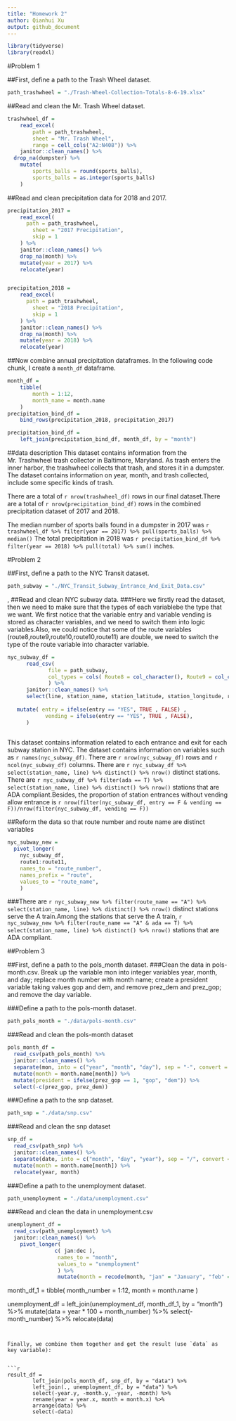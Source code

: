 ```yaml
---
title: "Homework 2"
author: Qianhui Xu
output: github_document
---
```


```r
library(tidyverse)
library(readxl)
```

#Problem 1

##First, define a path to the Trash Wheel dataset. 

```r
path_trashwheel = "./Trash-Wheel-Collection-Totals-8-6-19.xlsx"
```


##Read and clean the Mr. Trash Wheel dataset. 

```r
trashwheel_df = 
	read_excel(
		path = path_trashwheel,
		sheet = "Mr. Trash Wheel",
		range = cell_cols("A2:N408")) %>% 
	janitor::clean_names() %>% 
  drop_na(dumpster) %>%
	mutate(
		sports_balls = round(sports_balls),
		sports_balls = as.integer(sports_balls)
	)
```

##Read and clean precipitation data for 2018 and 2017. 

```r
precipitation_2017 = 
	read_excel(
	  path = path_trashwheel,
		sheet = "2017 Precipitation",
		skip = 1
	) %>% 
	janitor::clean_names() %>% 
	drop_na(month) %>% 
	mutate(year = 2017) %>% 
	relocate(year)


precipitation_2018 = 
	read_excel(
	  path = path_trashwheel,
		sheet = "2018 Precipitation",
		skip = 1
	) %>% 
	janitor::clean_names() %>% 
	drop_na(month) %>% 
	mutate(year = 2018) %>% 
	relocate(year)

```

##Now combine annual precipitation dataframes. In the following code chunk, I create a `month_df` dataframe. 

```r
month_df = 
	tibble(
		month = 1:12,
		month_name = month.name
	)
precipitation_bind_df = 
	bind_rows(precipitation_2018, precipitation_2017)

precipitation_bind_df = 
	left_join(precipitation_bind_df, month_df, by = "month")

```

##data description
This dataset contains information from the Mr. Trashwheel trash collector in Baltimore, Maryland. As trash enters the inner harbor, the trashwheel collects that trash, and stores it in a dumpster. The dataset contains information on year, month, and trash collected, include some specific kinds of trash. 

There are a total of `r nrow(trashwheel_df)` rows in our final dataset.There are a total of `r nrow(precipitation_bind_df)` rows in the combined precipitation dataset of 2017 and 2018.

The median number of sports balls found in a dumpster in 2017 was `r trashwheel_df %>% filter(year == 2017) %>% pull(sports_balls) %>% median()`
The total precipitation in 2018 was `r precipitation_bind_df %>% filter(year == 2018) %>% pull(total) %>% sum()` inches.

#Problem 2

##First, define a path to the NYC Transit dataset. 

```r
path_subway = "./NYC_Transit_Subway_Entrance_And_Exit_Data.csv"
```
,
##Read and clean NYC subway data.
###Here we firstly read the dataset, then we need to make sure that the types of each variablebe the type that we want. We first notice that the variable entry and variable vending is stored as character variables, and we need to switch them into logic variables.Also, we could notice that some of the route variables (route8,route9,route10,route10,route11) are double, we need to switch the type of the route variable into character variable.

```r
nyc_subway_df = 
      read_csv(
             file = path_subway,
             col_types = cols( Route8 = col_character(), Route9 = col_character() , Route10 = col_character() , Route11 = col_character() )
             ) %>% 
      janitor::clean_names() %>% 
      select(line, station_name, station_latitude, station_longitude, route1, route2, route3, route4, route5, route6, route7, route8, route9, route10, route11, entry, vending, entrance_type, ada) %>% 
   
   mutate( entry = ifelse(entry == "YES", TRUE , FALSE) , 
            vending = ifelse(entry == "YES", TRUE , FALSE),
      )
     
```


This dataset contains information related to each entrance and exit for each subway station in NYC. The dataset contains information on variables such as
`r names(nyc_subway_df)`. There are `r nrow(nyc_subway_df)` rows and `r ncol(nyc_subway_df)` columns. There are `r nyc_subway_df %>% select(station_name, line) %>% distinct() %>% nrow()` distinct stations.
There are `r nyc_subway_df %>% filter(ada == T) %>% select(station_name, line) %>% distinct() %>% nrow()` stations that are ADA compliant.Besides, the proportion of station entrances without vending allow entrance is `r nrow(filter(nyc_subway_df, entry == F & vending == F))/nrow(filter(nyc_subway_df, vending == F))`

##Reform the data so that route number and route name are distinct variables

```r
nyc_subway_new =
  pivot_longer(
    nyc_subway_df,
    route1:route11,
    names_to = "route_number",
    names_prefix = "route",
    values_to = "route_name",
    )
```

###There are `r nyc_subway_new %>% filter(route_name == "A") %>% select(station_name, line) %>% distinct() %>% nrow()` distinct stations serve the A train.Among the stations that serve the A train, `r nyc_subway_new %>% filter(route_name == "A" & ada == T) %>% select(station_name, line) %>% distinct() %>% nrow()` stations that are ADA compliant.


##Problem 3

##First, define a path to the pols_month dataset. 
###Clean the data in pols-month.csv. Break up the variable mon into integer variables year, month, and day; replace month number with month name; create a president variable taking values gop and dem, and remove prez_dem and prez_gop; and remove the day variable.

###Define a path to the pols-month dataset.
```r
path_pols_month = "./data/pols-month.csv"
```

###Read and clean the pols-month dataset
```r
pols_month_df = 
  read_csv(path_pols_month) %>% 
  janitor::clean_names() %>% 
  separate(mon, into = c("year", "month", "day"), sep = "-", convert = TRUE) %>% 
  mutate(month = month.name[month]) %>% 
  mutate(president = ifelse(prez_gop == 1, "gop", "dem")) %>% 
  select(-c(prez_gop, prez_dem))
```
###Define a path to the snp dataset.

```r
path_snp = "./data/snp.csv"
```

###Read and clean the snp dataset
```r
snp_df = 
  read_csv(path_snp) %>% 
  janitor::clean_names() %>% 
  separate(date, into = c("month", "day", "year"), sep = "/", convert = TRUE) %>% 
  mutate(month = month.name[month]) %>% 
  relocate(year, month)
```
###Define a path to the unemployment dataset.


```r
path_unemployment = "./data/unemployment.csv"
```
###Read and clean the data in unemployment.csv
```r
unemployment_df = 
  read_csv(path_unemployment) %>% 
  janitor::clean_names() %>% 
    pivot_longer(
               c( jan:dec ),
                names_to = "month",
                values_to = "unemployment"
                ) %>% 
                mutate(month = recode(month, "jan" = "January", "feb" = "February", "mar" = "March", "apr" = "April", "may" = "May", "jun" = "June", "jul" = "July", "aug" = "August", "sep" = "September", "oct" = "October", "nov" = "November", "dec" = "December"))

```

month_df_1 = 
  tibble(
    month_number = 1:12,
    month = month.name
  )


unemployment_df =
              left_join(unemployment_df, month_df_1, by = "month") %>% 
              mutate(data = year * 100 + month_number) %>% 
              select(-month_number) %>% 
              relocate(data)

```


Finally, we combine them together and get the result (use `data` as key variable):


```r
result_df = 
        left_join(pols_month_df, snp_df, by = "data") %>% 
        left_join(., unemployment_df, by = "data") %>% 
        select(-year.y, -month.y, -year, -month) %>% 
        rename(year = year.x, month = month.x) %>% 
        arrange(data) %>% 
        select(-data)
```



